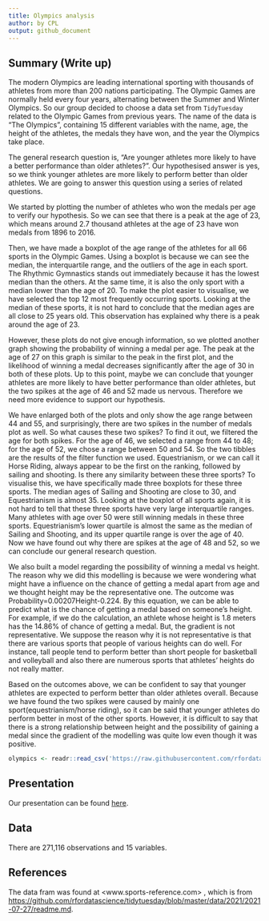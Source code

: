 ```yaml
---
title: Olympics analysis
author: by CPL
output: github_document
---
```


## Summary (Write up)

The modern Olympics are leading international sporting with thousands of athletes from more than 200 nations participating. The Olympic Games are normally held every four years, alternating between the Summer and Winter Olympics. So our group decided to choose a data set from `TidyTuesday` related to the Olympic Games from previous years. The name of the data is "The Olympics", containing 15 different variables with the name, age, the height of the athletes, the medals they have won, and the year the Olympics take place.

The general research question is, "Are younger athletes more likely to have a better performance than older athletes?". Our hypothesised answer is yes, so we think younger athletes are more likely to perform better than older athletes. We are going to answer this question using a series of related questions.

We started by plotting the number of athletes who won the medals per age to verify our hypothesis. So we can see that there is a peak at the age of 23, which means around 2.7 thousand athletes at the age of 23 have won medals from 1896 to 2016. 

Then, we have made a boxplot of the age range of the athletes for all 66 sports in the Olympic Games. Using a boxplot is because we can see the median, the interquartile range, and the outliers of the age in each sport. The Rhythmic Gymnastics stands out immediately because it has the lowest median than the others. At the same time, it is also the only sport with a median lower than the age of 20. To make the plot easier to visualise, we have selected the top 12 most frequently occurring sports. Looking at the median of these sports, it is not hard to conclude that the median ages are all close to 25 years old. This observation has explained why there is a peak around the age of 23.

However, these plots do not give enough information, so we plotted another graph showing the probability of winning a medal per age. The peak at the age of 27 on this graph is similar to the peak in the first plot, and the likelihood of winning a medal decreases significantly after the age of 30 in both of these plots. Up to this point, maybe we can conclude that younger athletes are more likely to have better performance than older athletes, but the two spikes at the age of 46 and 52 made us nervous. Therefore we need more evidence to support our hypothesis.

We have enlarged both of the plots and only show the age range between 44 and 55, and surprisingly, there are two spikes in the number of medals plot as well. So what causes these two spikes? To find it out, we filtered the age for both spikes. For the age of 46, we selected a range from 44 to 48; for the age of 52, we chose a range between 50 and 54. So the two tibbles are the results of the filter function we used. Equestrianism, or we can call it Horse Riding, always appear to be the first on the ranking, followed by sailing and shooting. Is there any similarity between these three sports? To visualise this, we have specifically made three boxplots for these three sports. The median ages of Sailing and Shooting are close to 30, and Equestrianism is almost 35. Looking at the boxplot of all sports again, it is not hard to tell that these three sports have very large interquartile ranges. Many athletes with age over 50 were still winning medals in these three sports. Equestrianism's lower quartile is almost the same as the median of Sailing and Shooting, and its upper quartile range is over the age of 40. Now we have found out why there are spikes at the age of 48 and 52, so we can conclude our general research question. 

We also built a model regarding the possibility of winning a medal vs height. The reason why we did this modelling is because we were wondering what might have a influence on the chance of getting a medal apart from age and we thought height may be the representative one. The outcome was Probability=0.00207Height-0.224. By this equation, we can be able to predict what is the chance of getting a medal based on someone's height. For example, if we do the calculation, an athlete whose height is 1.8 meters has the 14.86% of chance of getting a medal. But, the gradient is not representative. We suppose the reason why it is not representative is that there are various sports that people of various heights can do well. For instance, tall people tend to perform better than short people for basketball and volleyball and also there are numerous sports that athletes' heights do not really matter.

Based on the outcomes above, we can be confident to say that younger athletes are expected to perform better than older athletes overall. Because we have found the two spikes were caused by mainly one sport(equestrianism/horse riding), so it can be said that younger athletes do perform better in most of the other sports. However, it is difficult to say that there is a strong relationship between height and the possibility of gaining a medal since the gradient of the modelling was quite low even though it was positive.

```r

olympics <- readr::read_csv('https://raw.githubusercontent.com/rfordatascience/tidytuesday/master/data/2021/2021-07-27/olympics.csv')
```

## Presentation

Our presentation can be found [here](presentation/presentation.html).

## Data 

There are 271,116 observations and 15 variables.


## References

The data fram was found at <www.sports-reference.com> , which is from
<https://github.com/rfordatascience/tidytuesday/blob/master/data/2021/2021-07-27/readme.md>.


